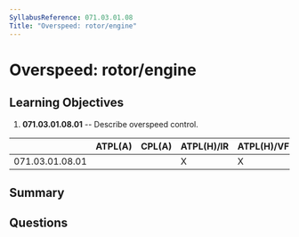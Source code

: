```yaml
---
SyllabusReference: 071.03.01.08
Title: "Overspeed: rotor/engine"
---
```


# Overspeed: rotor/engine

## Learning Objectives

1.  **071.03.01.08.01** -- Describe overspeed control.

|                 | ATPL(A) | CPL(A) | ATPL(H)/IR | ATPL(H)/VFR | CPL(H) | IR | CBIR(A) |
| --------------- | ------- | ------ | ---------- | ----------- | ------ | -- | ------- |
| 071.03.01.08.01 |         |        | X          | X           | X      |    |         |

## Summary

## Questions
